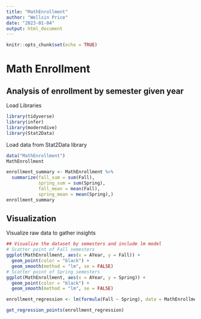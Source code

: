 ```yaml
---
title: "MathEnrollment"
author: "Wellsin Price"
date: "2023-01-04"
output: html_document
---
```


```r
knitr::opts_chunk$set(echo = TRUE)
```

# Math Enrollment

## Analysis of enrollment by semester given year

Load Libraries

```r
library(tidyverse)
library(infer)
library(moderndive)
library(Stat2Data)
```

Load data from Stat2Data library

```r
data("MathEnrollment")
MathEnrollment
```
```r
enrollment_summary <- MathEnrollment %>%
  summarize(fall_sum = sum(Fall),
            spring_sum = sum(Spring),
            fall_mean = mean(Fall),
            spring_mean = mean(Spring),)
enrollment_summary
```
## Visualization
Visualize raw data to gather insights

```r
## Visualize the dataset by semesters and include lm model
# Scatter point of Fall semesters
ggplot(MathEnrollment, aes(x = AYear, y = Fall)) +
  geom_point(color = "black") +
  geom_smooth(method = "lm", se = FALSE)
# Scatter point of Spring semesters
ggplot(MathEnrollment, aes(x = AYear, y = Spring)) +
  geom_point(color = "black") +
  geom_smooth(method = "lm", se = FALSE)
```
```r
enrollment_regression <- lm(formula(Fall ~ Spring), data = MathEnrollment)

get_regression_points(enrollment_regression)
```


